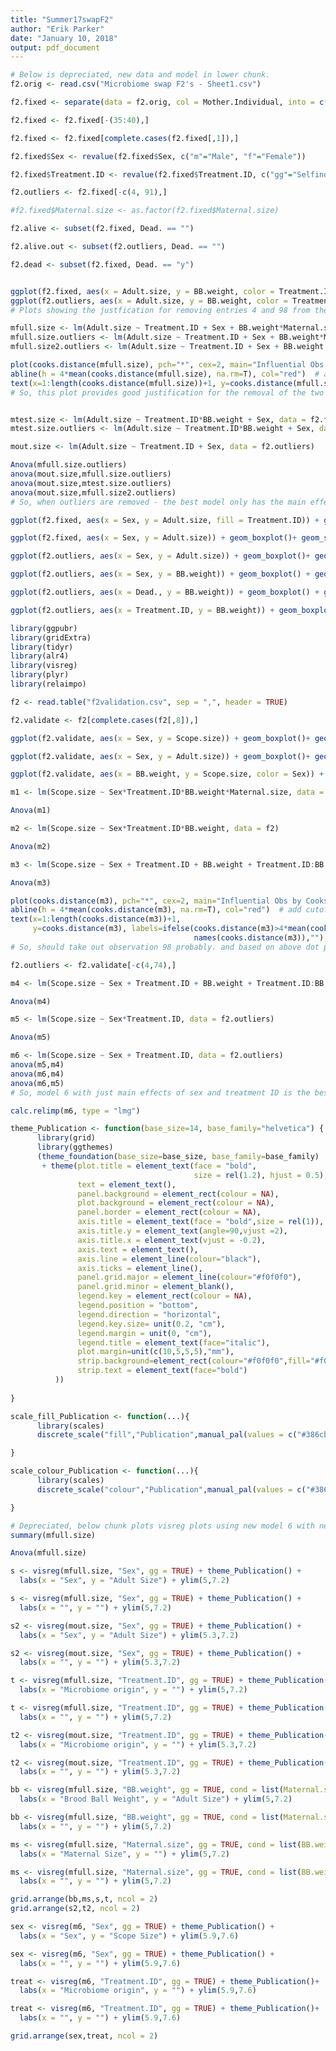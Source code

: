 ```yaml
---
title: "Summer17swapF2"
author: "Erik Parker"
date: "January 10, 2018"
output: pdf_document
---
```


```r



# Below is depreciated, new data and model in lower chunk.
f2.orig <- read.csv("Microbiome swap F2's - Sheet1.csv")

f2.fixed <- separate(data = f2.orig, col = Mother.Individual, into = c("mother", "individual"), sep = "\\.")

f2.fixed <- f2.fixed[-(35:40),]

f2.fixed <- f2.fixed[complete.cases(f2.fixed[,1]),]

f2.fixed$Sex <- revalue(f2.fixed$Sex, c("m"="Male", "f"="Female"))

f2.fixed$Treatment.ID <- revalue(f2.fixed$Treatment.ID, c("gg"="Selfinoculated", "gs"="Crossinoculated"))

f2.outliers <- f2.fixed[-c(4, 91),]

#f2.fixed$Maternal.size <- as.factor(f2.fixed$Maternal.size)

f2.alive <- subset(f2.fixed, Dead. == "")

f2.alive.out <- subset(f2.outliers, Dead. == "")

f2.dead <- subset(f2.fixed, Dead. == "y")


ggplot(f2.fixed, aes(x = Adult.size, y = BB.weight, color = Treatment.ID)) + geom_point()
ggplot(f2.outliers, aes(x = Adult.size, y = BB.weight, color = Treatment.ID)) + geom_point()
# Plots showing the justfication for removing entries 4 and 98 from the original data.

mfull.size <- lm(Adult.size ~ Treatment.ID + Sex + BB.weight*Maternal.size, data = f2.fixed)
mfull.size.outliers <- lm(Adult.size ~ Treatment.ID + Sex + BB.weight*Maternal.size, data = f2.outliers)
mfull.size2.outliers <- lm(Adult.size ~ Treatment.ID + Sex + BB.weight + Maternal.size, data = f2.outliers)

plot(cooks.distance(mfull.size), pch="*", cex=2, main="Influential Obs by Cooks distance")  # plot cook's distance
abline(h = 4*mean(cooks.distance(mfull.size), na.rm=T), col="red")  # add cutoff line
text(x=1:length(cooks.distance(mfull.size))+1, y=cooks.distance(mfull.size), labels=ifelse(cooks.distance(mfull.size)>4*mean(cooks.distance(mfull.size), na.rm=T),names(cooks.distance(mfull.size)),""), col="red")  # add labels
# So, this plot provides good justification for the removal of the two outlying values.


mtest.size <- lm(Adult.size ~ Treatment.ID*BB.weight + Sex, data = f2.fixed)
mtest.size.outliers <- lm(Adult.size ~ Treatment.ID*BB.weight + Sex, data = f2.outliers)

mout.size <- lm(Adult.size ~ Treatment.ID + Sex, data = f2.outliers)

Anova(mfull.size.outliers)
anova(mout.size,mfull.size.outliers)
anova(mout.size,mtest.size.outliers)
anova(mout.size,mfull.size2.outliers)
# So, when outliers are removed - the best model only has the main effects of Treatment.ID and Sex.

ggplot(f2.fixed, aes(x = Sex, y = Adult.size, fill = Treatment.ID)) + geom_boxplot()

ggplot(f2.fixed, aes(x = Sex, y = Adult.size)) + geom_boxplot()+ geom_signif(comparisons = list(c("Female","Male")), test = "wilcox.test", map_signif_level = FALSE, textsize = 7, vjust = +0.1) + theme_Publication()

ggplot(f2.outliers, aes(x = Sex, y = Adult.size)) + geom_boxplot()+ geom_signif(comparisons = list(c("Female","Male")), test = "wilcox.test", map_signif_level = FALSE, textsize = 7, vjust = +0.1) + theme_Publication()

ggplot(f2.outliers, aes(x = Sex, y = BB.weight)) + geom_boxplot() + geom_signif(comparisons = list(c("Female","Male")), test = "wilcox.test", map_signif_level = FALSE, textsize = 7, vjust = +0.1) + theme_Publication()

ggplot(f2.outliers, aes(x = Dead., y = BB.weight)) + geom_boxplot() + geom_signif(comparisons = list(c("y","")), test = "wilcox.test", map_signif_level = FALSE, textsize = 7, vjust = +0.1) + theme_Publication()

ggplot(f2.outliers, aes(x = Treatment.ID, y = BB.weight)) + geom_boxplot() + geom_signif(comparisons = list(c("Selfinoculated","Crossinoculated")), test = "wilcox.test", map_signif_level = FALSE, textsize = 7, vjust = +0.1) + theme_Publication()


```

```r
library(ggpubr)
library(gridExtra)
library(tidyr)
library(alr4)
library(visreg)
library(plyr)
library(relaimpo)

f2 <- read.table("f2validation.csv", sep = ",", header = TRUE)

f2.validate <- f2[complete.cases(f2[,8]),]

ggplot(f2.validate, aes(x = Sex, y = Scope.size)) + geom_boxplot()+ geom_signif(comparisons = list(c("m","f")), test = "wilcox.test", map_signif_level = FALSE, textsize = 7, vjust = +0.1)

ggplot(f2.validate, aes(x = Sex, y = Adult.size)) + geom_boxplot()+ geom_signif(comparisons = list(c("m","f")), test = "wilcox.test", map_signif_level = FALSE, textsize = 7, vjust = +0.1)

ggplot(f2.validate, aes(x = BB.weight, y = Scope.size, color = Sex)) + geom_point()

m1 <- lm(Scope.size ~ Sex*Treatment.ID*BB.weight*Maternal.size, data = f2)

Anova(m1)

m2 <- lm(Scope.size ~ Sex*Treatment.ID*BB.weight, data = f2)

Anova(m2)

m3 <- lm(Scope.size ~ Sex + Treatment.ID + BB.weight + Treatment.ID:BB.weight + Sex:Treatment.ID, data = f2.validate)

Anova(m3)

plot(cooks.distance(m3), pch="*", cex=2, main="Influential Obs by Cooks distance")  # plot cook's distance
abline(h = 4*mean(cooks.distance(m3), na.rm=T), col="red")  # add cutoff line
text(x=1:length(cooks.distance(m3))+1, 
     y=cooks.distance(m3), labels=ifelse(cooks.distance(m3)>4*mean(cooks.distance(m3), na.rm=T),
                                         names(cooks.distance(m3)),""), col="red")  # add labels
# So, should take out observation 98 probably. and based on above dot plot, also want to take out observation 4, the large outlier.

f2.outliers <- f2.validate[-c(4,74),]

m4 <- lm(Scope.size ~ Sex + Treatment.ID + BB.weight + Treatment.ID:BB.weight + Sex:Treatment.ID, data = f2.outliers)

Anova(m4)

m5 <- lm(Scope.size ~ Sex*Treatment.ID, data = f2.outliers)

Anova(m5)

m6 <- lm(Scope.size ~ Sex + Treatment.ID, data = f2.outliers)
anova(m5,m4)
anova(m6,m4)
anova(m6,m5)
# So, model 6 with just main effects of sex and treatment ID is the best.

calc.relimp(m6, type = "lmg")

```

```r

theme_Publication <- function(base_size=14, base_family="helvetica") {
      library(grid)
      library(ggthemes)
      (theme_foundation(base_size=base_size, base_family=base_family)
       + theme(plot.title = element_text(face = "bold",
                                         size = rel(1.2), hjust = 0.5),
               text = element_text(),
               panel.background = element_rect(colour = NA),
               plot.background = element_rect(colour = NA),
               panel.border = element_rect(colour = NA),
               axis.title = element_text(face = "bold",size = rel(1)),
               axis.title.y = element_text(angle=90,vjust =2),
               axis.title.x = element_text(vjust = -0.2),
               axis.text = element_text(), 
               axis.line = element_line(colour="black"),
               axis.ticks = element_line(),
               panel.grid.major = element_line(colour="#f0f0f0"),
               panel.grid.minor = element_blank(),
               legend.key = element_rect(colour = NA),
               legend.position = "bottom",
               legend.direction = "horizontal",
               legend.key.size= unit(0.2, "cm"),
               legend.margin = unit(0, "cm"),
               legend.title = element_text(face="italic"),
               plot.margin=unit(c(10,5,5,5),"mm"),
               strip.background=element_rect(colour="#f0f0f0",fill="#f0f0f0"),
               strip.text = element_text(face="bold")
          ))
      
}

scale_fill_Publication <- function(...){
      library(scales)
      discrete_scale("fill","Publication",manual_pal(values = c("#386cb0","#fdb462","#7fc97f","#ef3b2c","#662506","#a6cee3","#fb9a99","#984ea3","#ffff33")), ...)

}

scale_colour_Publication <- function(...){
      library(scales)
      discrete_scale("colour","Publication",manual_pal(values = c("#386cb0","#fdb462","#7fc97f","#ef3b2c","#662506","#a6cee3","#fb9a99","#984ea3","#ffff33")), ...)

}

```


```r

# Depreciated, below chunk plots visreg plots using new model 6 with new data.
summary(mfull.size)

Anova(mfull.size)

s <- visreg(mfull.size, "Sex", gg = TRUE) + theme_Publication() + 
  labs(x = "Sex", y = "Adult Size") + ylim(5,7.2)

s <- visreg(mfull.size, "Sex", gg = TRUE) + theme_Publication() + 
  labs(x = "", y = "") + ylim(5,7.2)

s2 <- visreg(mout.size, "Sex", gg = TRUE) + theme_Publication() + 
  labs(x = "Sex", y = "Adult Size") + ylim(5.3,7.2)

s2 <- visreg(mout.size, "Sex", gg = TRUE) + theme_Publication() + 
  labs(x = "", y = "") + ylim(5.3,7.2)

t <- visreg(mfull.size, "Treatment.ID", gg = TRUE) + theme_Publication()+ 
  labs(x = "Microbiome origin", y = "") + ylim(5,7.2)

t <- visreg(mfull.size, "Treatment.ID", gg = TRUE) + theme_Publication()+ 
  labs(x = "", y = "") + ylim(5,7.2)

t2 <- visreg(mout.size, "Treatment.ID", gg = TRUE) + theme_Publication()+ 
  labs(x = "Microbiome origin", y = "") + ylim(5.3,7.2)

t2 <- visreg(mout.size, "Treatment.ID", gg = TRUE) + theme_Publication()+ 
  labs(x = "", y = "") + ylim(5.3,7.2)

bb <- visreg(mfull.size, "BB.weight", gg = TRUE, cond = list(Maternal.size = 5.5)) + theme_Publication()+ 
  labs(x = "Brood Ball Weight", y = "Adult Size") + ylim(5,7.2)

bb <- visreg(mfull.size, "BB.weight", gg = TRUE, cond = list(Maternal.size = 5.5)) + theme_Publication()+ 
  labs(x = "", y = "") + ylim(5,7.2)

ms <- visreg(mfull.size, "Maternal.size", gg = TRUE, cond = list(BB.weight = 4.2)) + theme_Publication() + 
  labs(x = "Maternal Size", y = "") + ylim(5,7.2)

ms <- visreg(mfull.size, "Maternal.size", gg = TRUE, cond = list(BB.weight = 4.2)) + theme_Publication() + 
  labs(x = "", y = "") + ylim(5,7.2)

grid.arrange(bb,ms,s,t, ncol = 2)
grid.arrange(s2,t2, ncol = 2)

```

```r

sex <- visreg(m6, "Sex", gg = TRUE) + theme_Publication() + 
  labs(x = "Sex", y = "Scope Size") + ylim(5.9,7.6)

sex <- visreg(m6, "Sex", gg = TRUE) + theme_Publication() + 
  labs(x = "", y = "") + ylim(5.9,7.6)

treat <- visreg(m6, "Treatment.ID", gg = TRUE) + theme_Publication()+ 
  labs(x = "Microbiome origin", y = "") + ylim(5.9,7.6)

treat <- visreg(m6, "Treatment.ID", gg = TRUE) + theme_Publication()+ 
  labs(x = "", y = "") + ylim(5.9,7.6)

grid.arrange(sex,treat, ncol = 2)

```